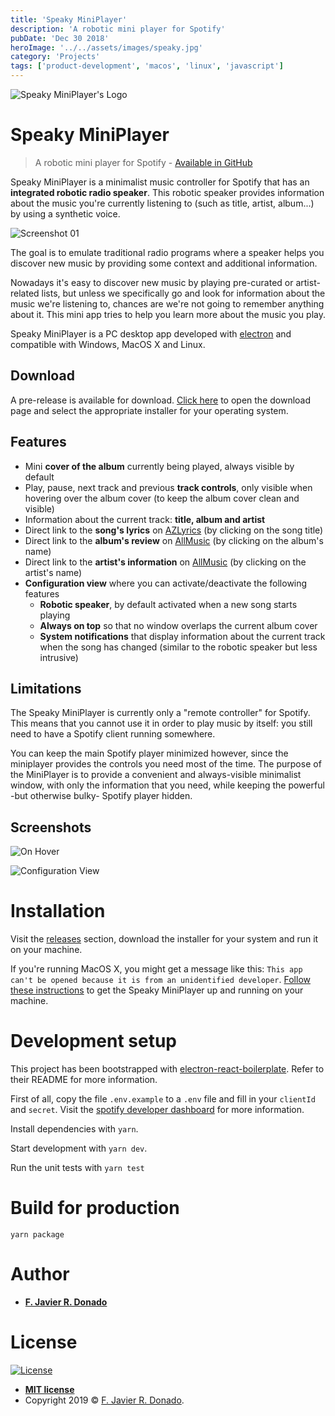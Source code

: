 ```yaml
---
title: 'Speaky MiniPlayer'
description: 'A robotic mini player for Spotify'
pubDate: 'Dec 30 2018'
heroImage: '../../assets/images/speaky.jpg'
category: 'Projects'
tags: ['product-development', 'macos', 'linux', 'javascript']
---
```


![Speaky MiniPlayer's Logo](https://github.com/fjrd84/speaky-miniplayer/raw/master/resources/icon.png)

# Speaky MiniPlayer

> A robotic mini player for Spotify - [Available in GitHub](https://github.com/mrdonado/speaky-miniplayer)

Speaky MiniPlayer is a minimalist music controller for Spotify that has an **integrated robotic radio speaker**. This robotic speaker provides information about the music you're currently listening to (such as title, artist, album...) by using a synthetic voice.

![Screenshot 01](https://github.com/fjrd84/speaky-miniplayer/raw/master/resources/screenshots/screenshot-01.png)

The goal is to emulate traditional radio programs where a speaker helps you discover new music by providing some context and additional information.

Nowadays it's easy to discover new music by playing pre-curated or artist-related lists, but unless we specifically go and look for information about the music we're listening to, chances are we're not going to remember anything about it. This mini app tries to help you learn more about the music you play.

Speaky MiniPlayer is a PC desktop app developed with [electron](https://electronjs.org/) and compatible with Windows, MacOS X and Linux.

## Download

A pre-release is available for download. [Click here](https://github.com/fjrd84/speaky-miniplayer/releases) to open the download page and select the appropriate installer for your operating system.

## Features

- Mini **cover of the album** currently being played, always visible by default
- Play, pause, next track and previous **track controls**, only visible when hovering over the album cover (to keep the album cover clean and visible)
- Information about the current track: **title, album and artist**
- Direct link to the **song's lyrics** on [AZLyrics](https://www.azlyrics.com/) (by clicking on the song title)
- Direct link to the **album's review** on [AllMusic](https://www.allmusic.com/) (by clicking on the album's name)
- Direct link to the **artist's information** on [AllMusic](https://www.allmusic.com/) (by clicking on the artist's name)
- **Configuration view** where you can activate/deactivate the following features
  - **Robotic speaker**, by default activated when a new song starts playing
  - **Always on top** so that no window overlaps the current album cover
  - **System notifications** that display information about the current track when the song has changed (similar to the robotic speaker but less intrusive)

## Limitations

The Speaky MiniPlayer is currently only a "remote controller" for Spotify. This means that you cannot use it in order to play music by itself: you still need to have a Spotify client running somewhere.

You can keep the main Spotify player minimized however, since the miniplayer provides the controls you need most of the time. The purpose of the MiniPlayer is to provide a convenient and always-visible minimalist window, with only the information that you need, while keeping the powerful -but otherwise bulky- Spotify player hidden.

## Screenshots

![On Hover](https://github.com/fjrd84/speaky-miniplayer/raw/master/resources/screenshots/screenshot-02.png)

![Configuration View](https://github.com/fjrd84/speaky-miniplayer/raw/master/resources/screenshots/screenshot-03.png)

# Installation

Visit the [releases](https://github.com/fjrd84/speaky-miniplayer/releases) section, download the installer for your system and run it on your machine.

If you're running MacOS X, you might get a message like this: `This app can't be opened because it is from an unidentified developer`. [Follow these instructions](https://truefire.zendesk.com/hc/en-us/articles/200200566-Open-Program-from-Unidentified-Developer-Mac-) to get the Speaky MiniPlayer up and running on your machine.

# Development setup

This project has been bootstrapped with [electron-react-boilerplate](https://github.com/electron-react-boilerplate/electron-react-boilerplate). Refer to their README for more information.

First of all, copy the file `.env.example` to a `.env` file and fill in your `clientId` and `secret`. Visit the [spotify developer dashboard](https://developer.spotify.com/dashboard/applications) for more information.

Install dependencies with `yarn`.

Start development with `yarn dev`.

Run the unit tests with `yarn test`

# Build for production

`yarn package`

# Author

- [**F. Javier R. Donado**](https://www.jdonado.com)

# License

[![License](http://img.shields.io/:license-mit-blue.svg?style=flat-square)](http://badges.mit-license.org)

- **[MIT license](http://opensource.org/licenses/mit-license.php)**
- Copyright 2019 © <a href="https://www.jdonado.com" target="_blank">F. Javier R. Donado</a>.
